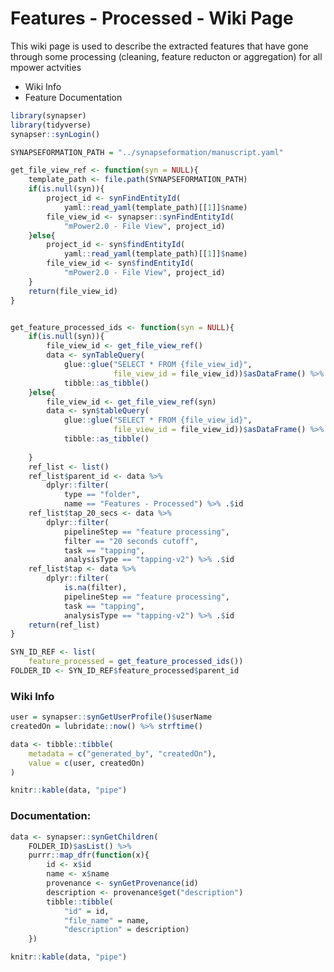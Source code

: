 # Features - Processed - Wiki Page

This wiki page is used to describe the extracted features that have gone through some processing (cleaning, feature reducton or aggregation) for all mpower actvities

* Wiki Info
* Feature Documentation

```r
library(synapser)
library(tidyverse)
synapser::synLogin()
```

```r
SYNAPSEFORMATION_PATH = "../synapseformation/manuscript.yaml"
```


```r
get_file_view_ref <- function(syn = NULL){
    template_path <- file.path(SYNAPSEFORMATION_PATH)
    if(is.null(syn)){
        project_id <- synFindEntityId(
            yaml::read_yaml(template_path)[[1]]$name)
        file_view_id <- synapser::synFindEntityId(
            "mPower2.0 - File View", project_id)
    }else{
        project_id <- syn$findEntityId(
            yaml::read_yaml(template_path)[[1]]$name)
        file_view_id <- syn$findEntityId(
            "mPower2.0 - File View", project_id)
    }
    return(file_view_id)
}


get_feature_processed_ids <- function(syn = NULL){
    if(is.null(syn)){
        file_view_id <- get_file_view_ref()
        data <- synTableQuery(
            glue::glue("SELECT * FROM {file_view_id}", 
                       file_view_id = file_view_id))$asDataFrame() %>%
            tibble::as_tibble()
    }else{
        file_view_id <- get_file_view_ref(syn)
        data <- syn$tableQuery(
            glue::glue("SELECT * FROM {file_view_id}", 
                       file_view_id = file_view_id))$asDataFrame() %>%
            tibble::as_tibble()
        
    }
    ref_list <- list()
    ref_list$parent_id <- data %>%
        dplyr::filter(
            type == "folder",
            name == "Features - Processed") %>% .$id
    ref_list$tap_20_secs <- data %>%
        dplyr::filter(
            pipelineStep == "feature processing",
            filter == "20 seconds cutoff",
            task == "tapping",
            analysisType == "tapping-v2") %>% .$id
    ref_list$tap <- data %>%
        dplyr::filter(
            is.na(filter),
            pipelineStep == "feature processing",
            task == "tapping",
            analysisType == "tapping-v2") %>% .$id
    return(ref_list)
}
```


```r
SYN_ID_REF <- list(
    feature_processed = get_feature_processed_ids())
FOLDER_ID <- SYN_ID_REF$feature_processed$parent_id
```

### Wiki Info
```r
user = synapser::synGetUserProfile()$userName
createdOn = lubridate::now() %>% strftime()

data <- tibble::tibble(
    metadata = c("generated_by", "createdOn"),
    value = c(user, createdOn)
)

knitr::kable(data, "pipe")
```


### Documentation:
```r
data <- synapser::synGetChildren(
    FOLDER_ID)$asList() %>%
    purrr::map_dfr(function(x){
        id <- x$id
        name <- x$name
        provenance <- synGetProvenance(id)
        description <- provenance$get("description")
        tibble::tibble(
            "id" = id,
            "file_name" = name,
            "description" = description)
    })

knitr::kable(data, "pipe")
```